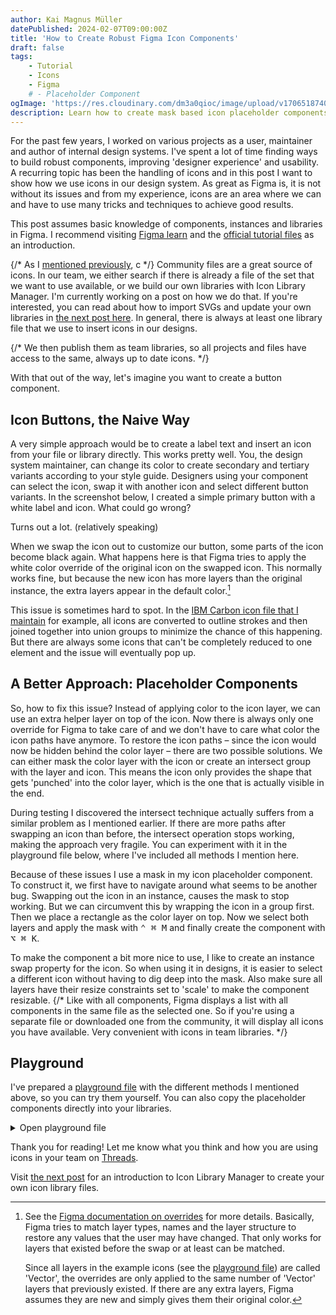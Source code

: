 ```yaml
---
author: Kai Magnus Müller
datePublished: 2024-02-07T09:00:00Z
title: 'How to Create Robust Figma Icon Components'
draft: false
tags:
    - Tutorial
    - Icons
    - Figma
    # - Placeholder Component
ogImage: 'https://res.cloudinary.com/dm3a0qioc/image/upload/v1706518740/Figma%20Icons/icon-button-with-swapped-instance_sunwmp.jpg'
description: Learn how to create mask based icon placeholder components for use in design systems and components.
---
```



For the past few years, I worked on various projects as a user, maintainer and author of internal design systems. I've spent a lot of time finding ways to build robust components, improving 'designer experience' and usability. A recurring topic has been the handling of icons and in this post I want to show how we use icons in our design system. As great as Figma is, it is not without its issues and from my experience, icons are an area where we can and have to use many tricks and techniques to achieve good results.

This post assumes basic knowledge of components, instances and libraries in Figma. I recommend visiting [Figma learn](https://help.figma.com/hc/en-us/articles/360038662654-Guide-to-components-in-Figma) and the [official tutorial files](https://www.figma.com/community/file/903303571898472063/figma-variants-playground) as an introduction.

{/* As I [mentioned previously](https://www.kaimagnus.de/articles/icons-in-figma-part-1), c */}
Community files are a great source of icons. In our team, we either search if there is already a file of the set that we want to use available, or we build our own libraries with Icon Library Manager. I'm currently working on a post on how we do that.
If you're interested, you can read about how to import SVGs and update your own libraries in [the next post here](/articles/building-icon-libraries-with-icon-library-manager). In general, there is always at least one library file that we use to insert icons in our designs.

{/* We then publish them as team libraries, so all projects and files have access to the same, always up to date icons. */}

With that out of the way, let's imagine you want to create a button component.

## Icon Buttons, the Naive Way

A very simple approach would be to create a label text and insert an icon from your file or library directly. This works pretty well. You, the design system maintainer, can change its color to create secondary and tertiary variants according to your style guide. Designers using your component can select the icon, swap it with another icon and select different button variants. In the screenshot below, I created a simple primary button with a white label and icon. What could go wrong?

<Figure
	alt="Icon, label and done is the component. Let's publish…"
	src="https://res.cloudinary.com/dm3a0qioc/image/upload/v1706090267/Figma%20Icons/sample-icon-button_awx2xd.png"
	width="5120"
	height="2880"></Figure>

Turns out a lot. (relatively speaking)

When we swap the icon out to customize our button, some parts of the icon become black again. What happens here is that Figma tries to apply the white color override of the original icon on the swapped icon. This normally works fine, but because the new icon has more layers than the original instance, the extra layers appear in the default color.[^1]

<Figure
	alt="Oops, what happened? Seems like some part of the icon reverted back to its original black color."
	src="https://res.cloudinary.com/dm3a0qioc/image/upload/v1706518740/Figma%20Icons/icon-button-with-swapped-instance_sunwmp.jpg"
	width="2560"
	height="1440"></Figure>

This issue is sometimes hard to spot. In the [IBM Carbon icon file that I maintain](https://www.figma.com/community/file/1141743458996921050/ibm-carbon-icons) for example, all icons are converted to outline strokes and then joined together into union groups to minimize the chance of this happening. But there are always some icons that can't be completely reduced to one element and the issue will eventually pop up.

## A Better Approach: Placeholder Components

So, how to fix this issue? Instead of applying color to the icon layer, we can use an extra helper layer on top of the icon. Now there is always only one override for Figma to take care of and we don't have to care what color the icon paths have anymore. To restore the icon paths – since the icon would now be hidden behind the color layer – there are two possible solutions. We can either mask the color layer with the icon or create an intersect group with the layer and icon. This means the icon only provides the shape that gets 'punched' into the color layer, which is the one that is actually visible in the end.

During testing I discovered the intersect technique actually suffers from a similar problem as I mentioned earlier. If there are more paths after swapping an icon than before, the intersect operation stops working, making the approach very fragile. You can experiment with it in the playground file below, where I've included all methods I mention here.

Because of these issues I use a mask in my icon placeholder component. To construct it, we first have to navigate around what seems to be another bug. Swapping out the icon in an instance, causes the mask to stop working. But we can circumvent this by wrapping the icon in a group first. Then we place a rectangle as the color layer on top. Now we select both layers and apply the mask with <kbd>⌃ ⌘ M</kbd> and finally create the component with <kbd>⌥ ⌘ K</kbd>.

<Figure
	alt="How to construct a robust icon component: Get an icon instance from your library and group it. Then place a color helper rectangle on top and mask both. Finally, create the component."
	src="https://res.cloudinary.com/dm3a0qioc/image/upload/v1706090273/Figma%20Icons/icon-placeholder-explosion-steps-3_vhiw4m.jpg"
	width="1440"
	height="810"></Figure>

To make the component a bit more nice to use, I like to create an instance swap property for the icon. So when using it in designs, it is easier to select a different icon without having to dig deep into the mask. Also make sure all layers have their resize constraints set to 'scale' to make the component resizable.
{/* Like with all components, Figma displays a list with all components in the same file as the selected one. So if you're using a separate file or downloaded one from the community, it will display all icons you have available. Very convenient with icons in team libraries. */}

## Playground

I've prepared a [playground file](https://www.figma.com/community/file/1331327712728500688/icon-placeholder-component) with the different methods I mentioned above, so you can try them yourself. You can also copy the placeholder components directly into your libraries.

<details class="full-width-reset">
	<summary>Open playground file</summary>
	<iframe
		style="border: 1px solid rgba(0, 0, 0, 0.1);"
		width="100%"
		height="600"
		src="https://www.figma.com/embed?embed_host=share&url=https%3A%2F%2Fwww.figma.com%2Ffile%2FE5QWm4BnuH7At6UtMJYay9%2FIcon-Button%3Ftype%3Ddesign%26node-id%3D5%253A304%26mode%3Ddesign%26t%3DbPtgjRK0Z68PU2Z2-1"
		allowfullscreen
		loading="lazy"></iframe>
</details>

Thank you for reading! Let me know what you think and how you are using icons in your team on [Threads](https://www.threads.net/@ofcoursekai).

Visit [the next post](/articles/building-icon-libraries-with-icon-library-manager) for an introduction to Icon Library Manager to create your own icon library files.

[^1]:
    See the [Figma documentation on overrides](https://help.figma.com/hc/en-us/articles/360039150733-Apply-overrides-to-instances#Preserve_overrides) for more details. Basically, Figma tries to match layer types, names and the layer structure to restore any values that the user may have changed. That only works for layers that existed before the swap or at least can be matched.

    Since all layers in the example icons (see the [playground file](https://www.figma.com/community/file/1331327712728500688/icon-placeholder-component)) are called 'Vector', the overrides are only applied to the same number of 'Vector' layers that previously existed. If there are any extra layers, Figma assumes they are new and simply gives them their original color.
